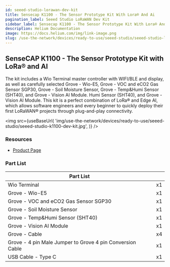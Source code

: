 ```yaml
---
id: seeed-studio-lorawan-dev-kit
title: Sensecap K1100 - The Sensor Prototype Kit With Lora® And Ai
pagination_label: Seeed Studio LoRaWAN Dev Kit
sidebar_label: Sensecap K1100 - The Sensor Prototype Kit With Lora® And Ai
description: Helium Documentation
image: https://docs.helium.com/img/link-image.png
slug: /use-the-network/devices/ready-to-use/seeed-studio/seeed-studio-lorawan-dev-kit
---
```



## SenseCAP K1100 - The Sensor Prototype Kit with LoRa® and AI

The kit includes a Wio Terminal master controller with WIFI/BLE and display, as well as carefully
selected Grove - Wio-E5, Grove - VOC and eCO2 Gas Sensor SGP30, Grove - Soil Moisture Sensor,
Grove - Temp&Humi Sensor (SHT40), and Grove - Vision AI Module. Humi Sensor (SHT40), and Grove -
Vision AI Module. This kit is a perfect combination of LoRa® and Edge AI, which allows software
engineers and every beginner to quickly deploy their first LoRaWAN® projects through plug-and-play
connectivity.

<img
  src={useBaseUrl(
    'img/use-the-network/devices/ready-to-use/seeed-studio/seeed-studio-k1100-dev-kit.jpg',
  )}
/>

### Resources

- [Product Page](https://www.seeedstudio.com/Seeed-Studio-LoRaWAN-Dev-Kit-p-5370.html)

### Part List

| Part List                                                 |     |
| --------------------------------------------------------- | --- |
| Wio Terminal                                              | x1  |
| Grove - Wio-E5                                            | x1  |
| Grove - VOC and eCO2 Gas Sensor SGP30                     | x1  |
| Grove - Soil Moisture Sensor                              | x1  |
| Grove - Temp&Humi Sensor (SHT40)                          | x1  |
| Grove - Vision AI Module                                  | x1  |
| Grove - Cable                                             | x4  |
| Grove - 4 pin Male Jumper to Grove 4 pin Conversion Cable | x1  |
| USB Cable - Type C                                        | x1  |
